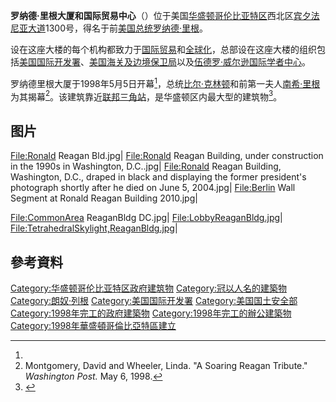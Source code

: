 {{Infobox building
| name                 = 罗纳德·里根大厦和国际贸易中心
| alternate_names      =
| image                = Ronald Reagan Building.JPG
| map_type             = United States Washington, D.C. central
| cost                 = 7.68亿美元
| address              = 西北区[[宾夕法尼亚大道|宾夕法尼亚大道]]1300号
| location_town        = [[华盛顿哥伦比亚特区|华盛顿哥伦比亚特区]]
| location_country     = {{USA}}
| iso_region           = US-DC
| coordinates_display  = inline, title
| latd                 = 38
| latm                 = 53
| lats                 = 38
| latNS                = N
| longd                = 77
| longm                = 1
| longs                = 51
| longEW               = W
| inauguration_date    = 1998年5月5日
| architect            = 詹姆斯·英戈·弗里德
| url                  = {{URL|www.itcdc.com/}}
}}

'''罗纳德·里根大厦和国际贸易中心'''（{{lang-en|Ronald Reagan Building and International Trade Center}}）位于美国[[华盛顿哥伦比亚特区|华盛顿哥伦比亚特区]]西北区[[宾夕法尼亚大道|宾夕法尼亚大道]]1300号，得名于前[[美国总统|美国总统]][[罗纳德·里根|罗纳德·里根]]。

设在这座大楼的每个机构都致力于[[国际贸易|国际贸易]]和[[全球化|全球化]]，总部设在这座大楼的组织包括[[美国国际开发署|美国国际开发署]]、[[美国海关及边境保卫局|美国海关及边境保卫局]]以及[[伍德罗·威尔逊国际学者中心|伍德罗·威尔逊国际学者中心]]。

罗纳德里根大厦于1998年5月5日开幕<ref name="Nostalgia"/>，总统[[比尔·克林顿|比尔·克林顿]]和前第一夫人[[南希·里根|南希·里根]]为其揭幕<ref name="Nostalgia">Montgomery, David and Wheeler, Linda. "A Soaring Reagan Tribute." ''Washington Post.'' May 6, 1998.</ref>。该建筑靠近[[联邦三角站|联邦三角站]]，是华盛顿区内最大型的建筑物<ref>{{Cite web |url=http://itcdc.com/about/ |title=存档副本 |access-date=2016-10-07 |archive-date=2019-06-29 |archive-url=https://web.archive.org/web/20190629224447/https://itcdc.com/about/ |dead-url=no }}</ref>。

== 图片 ==

<gallery mode=packed heights="167px">

File:Ronald Reagan Bld.jpg|
File:Ronald Reagan Building, under construction in the 1990s in Washington, D.C..jpg|
File:Ronald Reagan Building, Washington, D.C., draped in black and displaying the former president's photograph shortly after he died on June 5, 2004.jpg|
File:Berlin Wall Segment at Ronald Reagan Building 2010.jpg|

File:CommonArea ReaganBldg DC.jpg|
File:LobbyReaganBldg.jpg|
File:TetrahedralSkylight,ReaganBldg.jpg|

</gallery>

== 參考資料 ==
{{Reflist|30em}}
[[Category:华盛顿哥伦比亚特区政府建筑物|Category:华盛顿哥伦比亚特区政府建筑物]]
[[Category:冠以人名的建築物|Category:冠以人名的建築物]]
[[Category:朗奴·列根|Category:朗奴·列根]]
[[Category:美国国际开发署|Category:美国国际开发署]]
[[Category:美国国土安全部|Category:美国国土安全部]]
[[Category:1998年完工的政府建築物|Category:1998年完工的政府建築物]]
[[Category:1998年完工的辦公建築物|Category:1998年完工的辦公建築物]]
[[Category:1998年華盛頓哥倫比亞特區建立|Category:1998年華盛頓哥倫比亞特區建立]]